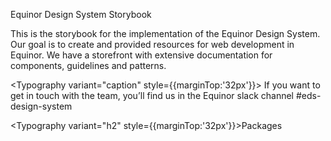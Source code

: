 
<Meta title="Welcome" />

<Typography variant="h1">Equinor Design System Storybook</Typography>


<Typography variant="ingress">
  This is the storybook for the implementation of the Equinor Design
  System. Our goal is to create and provided resources for web development in Equinor.
</Typography>

<Typography variant="body_short">
  We have a <Typography link href="https://eds.equinor.com/">storefront</Typography> with
  extensive documentation for components, guidelines and patterns.
</Typography>

<Links sourceUrl="https://github.com/equinor/design-system" />



<Stack direction="row" >
<InfoCard title="Icons" description="Explore icons in EDS library" url="?path=/story/icons--preview" urlTitle="Browse icons"/>
<InfoCard title="Tokens" description="Explore design tokens used in EDS" url="" urlTitle="Browse tokens"/>
</Stack>

<Typography variant="caption" style={{marginTop:'32px'}}>
  If you want to get in touch with the team, you’ll find us in the Equinor slack channel  <Typography link href="https://equinor.slack.com/archives/CJT20H1B9">#eds-design-system</Typography>
</Typography>


<Typography variant="h2" style={{marginTop:'32px'}}>Packages</Typography>

<Links npmUrl="https://www.npmjs.com/package/@equinor/eds-core-react" />
<Links npmUrl="https://www.npmjs.com/package/@equinor/eds-lab-react" />
<Links npmUrl="https://www.npmjs.com/package/@equinor/eds-icons" />
<Links npmUrl="https://www.npmjs.com/package/@equinor/eds-tokens" />
<Links npmUrl="https://www.npmjs.com/package/@equinor/eds-utils" />
